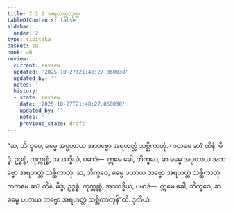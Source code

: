```yaml
---
title: 2.2.2 အရဟတ္တသုတ္တ
tableOfContents: false
sidebar:
  order: 2
type: tipitaka
basket: su
book: a6
review:
  current: review
  updated: '2025-10-27T21:48:27.060038'
  updated_by: ''
  notes: ''
  history:
  - state: review
    date: '2025-10-27T21:48:27.060038'
    updated_by: ''
    notes: ''
    previous_state: draft
---
```



<ReviewStatus review={frontmatter.review} showDetails={true} />

<HypothesisAnnotation frontmatter={frontmatter} />

<DynamicBreadcrumb />

<Division number="66" book="a6" e="ch" v="16" p="368">

<Paragraph number="621" book="a6">
“ဆ, ဘိက္ခဝေ, ဓမ္မေ အပ္ပဟာယ အဘဗ္ဗော အရဟတ္တံ သစ္ဆိကာတုံ. ကတမေ ဆ? ထိနံ, မိဒ္ဓံ, ဥဒ္ဓစ္စံ, ကုက္ကုစ္စံ, အဿဒ္ဓိယံ, ပမာဒံ—  ဣမေ ခေါ, ဘိက္ခဝေ, ဆ ဓမ္မေ အပ္ပဟာယ အဘဗ္ဗော အရဟတ္တံ သစ္ဆိကာတုံ.
</Paragraph>

<Paragraph number="622" book="a6">
ဆ, ဘိက္ခဝေ, ဓမ္မေ ပဟာယ ဘဗ္ဗော အရဟတ္တံ သစ္ဆိကာတုံ. ကတမေ ဆ? ထိနံ, မိဒ္ဓံ, ဥဒ္ဓစ္စံ, ကုက္ကုစ္စံ, အဿဒ္ဓိယံ, ပမာဒံ—  ဣမေ ခေါ, ဘိက္ခဝေ, ဆ ဓမ္မေ ပဟာယ ဘဗ္ဗော အရဟတ္တံ သစ္ဆိကာတုန်”တိ.

</Paragraph>
</Division>

<Paragraph number="623" type="center" book="a6">
ဒုတိယံ.
</Paragraph>
